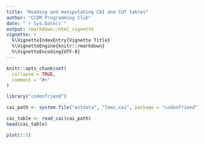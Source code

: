 ```yaml
---
title: "Reading and manipulating CAI and CUT tables"
author: "CCDM Programming Club"
date: "`r Sys.Date()`"
output: rmarkdown::html_vignette
vignette: >
  %\VignetteIndexEntry{Vignette Title}
  %\VignetteEngine{knitr::rmarkdown}
  %\VignetteEncoding{UTF-8}
---
```


```r
knitr::opts_chunk$set(
  collapse = TRUE,
  comment = "#>"
)
```



```r
library("codonfriend")

cai_path <- system.file("extdata", "lmac.cai", package = "codonfriend")

cai_table <- read_cai(cai_path)
head(cai_table)
```


```r
plot(1:5)
```